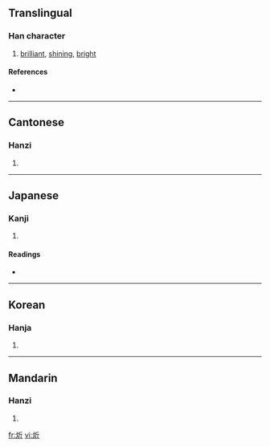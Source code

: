 ==Translingual==

===Han character===
{{Han char|rn=86|rad=火|as=04|sn=8|four=9282<sub>1</sub>|canj=火竹一中 (FHML)}}

# [[brilliant]], [[shining]], [[bright]]

====References====
* {{Han ref|kx=0667.230|dkj=18921|dj=1077.020|hdz=32192.070|uh=7098|ud=28824|bh=CD51|bd=52561}}

----

==Cantonese==

===Hanzi===
{{yue-hanzi|jyut=|y=yan1}}

# {{defn|Cantonese}}

----

==Japanese==

===Kanji===
{{ja-kanji|grade=|rs=火04}}

# {{defn|Japanese}}

====Readings====
* {{ja-readings|on=[[きん]] (kin), [[こん]] (kon)|kun=[[あぶる]] (aburu)}}

----

==Korean==

===Hanja===
{{ko-hanja|hangeul=흔|eumhun=|rv=heun|mr=hŭn|y=hun}}

# {{defn|Korean}}

----

==Mandarin==

===Hanzi===
{{cmn-hanzi|pin=[[xīn]] ([[xin1]])|wg=hsin<sup>1</sup>}}

# {{defn|Mandarin}}

[[fr:炘]]
[[vi:炘]]